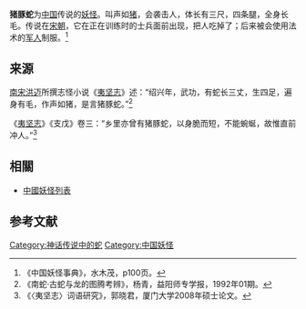'''猪豚蛇'''为[[中国|中国]]传说的[[妖怪|妖怪]]。叫声如[[猪|猪]]，会袭击人，体长有三尺，四条腿，全身长毛。传说在[[宋朝|宋朝]]，它在正在训练时的士兵面前出现，把人吃掉了；后来被会使用法术的[[军人|军人]]制服。<ref>《中国妖怪事典》，水木茂，p100页。</ref>

== 来源 ==
[[南宋|南宋]][[洪迈|洪迈]]所撰志怪小说《[[夷坚志|夷坚志]]》述：“绍兴年，武功，有蛇长三丈，生四足，遍身有毛，作声如猪，是言猪豚蛇。”<ref>《南蛇·古蛇与龙的图腾考辨》，杨青，益阳师专学报，1992年01期。</ref>

《[[夷坚志|夷坚志]]》《支戊》卷三：“乡里亦曾有猪豚蛇，以身脆而短，不能蜿蜒，故惟直前冲人。”<ref>《〈夷坚志〉词语研究》，郭晓君，厦门大学2008年硕士论文。</ref>

== 相關 ==
*[[中國妖怪列表|中國妖怪列表]]
== 参考文献 ==
{{reflist}}

[[Category:神话传说中的蛇|Category:神话传说中的蛇]]
[[Category:中国妖怪|Category:中国妖怪]]
{{stub}}